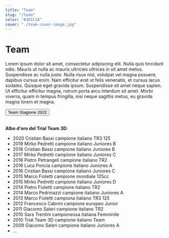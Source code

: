 ```yaml
---
title: "Team"
slug: "/team"
color: "#1D1C1A"
cover: "./team-cover-image.jpg"
---
```



# Team

Lorem ipsum dolor sit amet, consectetur adipiscing elit. Nulla quis tincidunt odio. Mauris ut nulla ac mauris ultricies ultrices in sit amet metus. Suspendisse ac nulla justo. Nulla risus nisl, volutpat vel magna posuere, dapibus cursus enim. Nam efficitur erat ut felis venenatis, et cursus lacus sodales. Quisque eget gravida ipsum. Suspendisse sit amet neque sapien. Ut efficitur efficitur magna, rutrum porta arcu interdum sit amet. Morbi viverra, quam in tempus fringilla, nisi neque sagittis metus, eu gravida magna lorem et magna.


<div class="container">
    <div class="row">
        <div class="col"></div>
        <div class="col">
            <Button variant="success" href="https://trialteam3d.gatsbyjs.io/projects">Team Stagione 2022</Button>
        </div>
        <div class="col"></div>
  </div>
</div>

<br/>

**Albo d'oro del Trial Team 3D**:
- 2020 Cristian Bassi campione italiano TR3 125
- 2019 Mirko Pedretti campione italiano Juniores B
- 2018 Cristian Bassi campione italiano Juniores B
- 2017 Mirko Pedretti campione italiano Juniores C
- 2016 Pietro Petrangeli campione italiano TR2
- 2016 Luca Poncia campione italiano Juniores A
- 2016 Cristian Bassi campione italiano Juniores C
- 2015 Marco Fioletti campione mondiale 125cc
- 2015 Mirko Pedretti campione italiano Juniores D
- 2014 Pietro Fioletti campione italiano TR2
- 2014 Marco Pedrinazzi campione italiano Juniores A
- 2013 Marco Fioletti campiona italiano TR3 125
- 2012 Francesco Cabrini campione europeo Junior
- 2011 Giacomo Saleri campione italiano TR2
- 2010 Sara Trentini campionessa italiana Femminile
- 2010 Trial Team 3D campione italiano Team
- 2009 Giacomo Saleri campione italiano Juniores A
- ...








